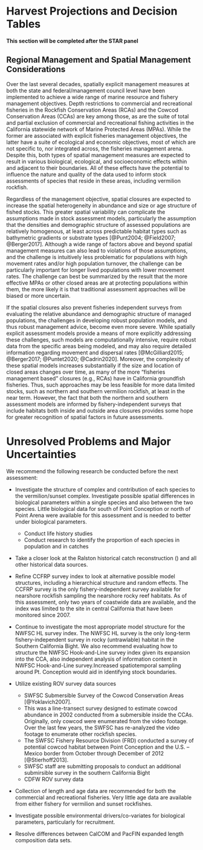 # Harvest Projections and Decision Tables

**This section will be completed after the STAR panel**
<!--
Projections of OFL (mt), ABC (mt), age 10+ biomass (mt), spawning output (billions of eggs), and depletion (% of unfished spawning output) are shown for the default harvest control rule in Table 62. Catch estimates for 2021 and 2022 are based on GMT recommendations (M. Mandrup, CDFW; pers. comm.), with frog mt for commercial and frog mt for recreational fleets. Projections assume a constant allocation among fleets equal to the recommended catch for 2021 and 2022 (frog% commercial, frog% commercial).
-->

## Regional Management and Spatial Management Considerations

Over the last several decades, spatially explicit management measures at both the state and federal/management council level have been implemented to achieve a wide range of marine resource and fishery management objectives. Depth restrictions to commercial and recreational fisheries in the Rockfish Conservation Areas (RCAs) and the Cowcod Conservation Areas (CCAs) are key among those, as are the suite of total and partial exclusion of commercial and recreational fishing activities in the California statewide network of Marine Protected Areas (MPAs). While the former are associated with explicit fisheries management objectives, the latter have a suite of ecological and economic objectives, most of which are not specific to, nor integrated across, the fisheries management arena. Despite this, both types of spatial management measures are expected to result in various biological, ecological, and socioeconomic effects within and adjacent to their boundaries.  All of these effects have the potential to influence the nature and quality of the data used to inform stock assessments of species that reside in these areas, including vermilion rockfish.

Regardless of the management objective, spatial closures are expected to increase the spatial heterogeneity in abundance and size or age structure of fished stocks. This greater spatial variability can complicate the assumptions made in stock assessment models, particularly the assumption that the densities and demographic structure of assessed populations are relatively homogenous, at least across predictable habitat types such as bathymetric gradients or substrate types [@Punt2004; @Field2007; @Berger2017].  Although a wide range of factors above and beyond spatial management measures can also lead to violations of those assumptions, and the challenge is intuitively less problematic for populations with high movement rates and/or high population turnover, the challenge can be particularly important for longer lived populations with lower movement rates.  The challenge can best be summarized by the result that the more effective MPAs or other closed areas are at protecting populations within them, the more likely it is that traditional assessment approaches will be biased or more uncertain.  

If the spatial closures also prevent fisheries independent surveys from evaluating the relative abundance and demographic structure of managed populations, the challenges in developing robust population models, and thus robust management advice, become even more severe.  While spatially explicit assessment models provide a means of more explicitly addressing these challenges, such models are computationally intensive, require robust data from the specific areas being modeled, and may also require detailed information regarding movement and dispersal rates [@McGilliard2015; @Berger2017; @Puntet2020; @Cadrin2020].  Moreover, the complexity of these spatial models increases substantially if the size and location of closed areas changes over time, as many of the more “fisheries management based” closures (e.g., RCAs) have in California groundfish fisheries.  Thus, such approaches may be less feasible for more data limited stocks, such as northern and southern vermilion rockfish, at least in the near term.  However, the fact that both the northern and southern assessment models are informed by fishery-independent surveys that include habitats both inside and outside area closures provides some hope for greater recognition of spatial factors in future assessments.  



# Unresolved Problems and Major Uncertainties
We recommend the following research be conducted before the next assessment:

- Investigate the structure of complex and contribution of each species to the 
vermilion/sunset complex. Investigate possible spatial differences in biological parameters within 
a single species and also between the two species.  Little biological data for south of 
Point Conception or north of Point Arena were available for this assessment and is needed 
to better under biological parameters. 
  + Conduct life history studies
  + Conduct research to identify the proportion of each species in population and in catches

- Take a closer look at the Ralston historical catch reconstruction (\cite{Ralston2010}) and 
all other historical data sources.

- Refine CCFRP survey index to look at alternative possible model structures, including 
a hierarchical structure and random effects. The CCFRP survey is the only 
fishery-independent survey available for nearshore rockfish sampling the nearshore rocky 
reef habitats. As of this assessment, only two years of coastwide data are available, 
and the index was limited to the site in central California that have been monitored 
since 2007.

- Continue to investigate the most appropriate model structure for the NWFSC HL survey index.
The NWFSC HL survey is the only long-term fishery-independent survey in rocky (untrawlable) habitat 
in the Southern California Bight. We also recommend evaluating how to structure the NWFSC Hook-and-Line survey index given its expansion into the CCA, also independent analysis of information content in NWFSC Hook-and-Line survey.Increased spatiotemporal sampling around Pt. Conception would aid in identifying stock boundaries.

- Utilize existing ROV survey data sources
  + SWFSC Submersible Survey of the Cowcod Conservation Areas [@Yoklavich2007]. 
  +  This was a line-transect survey designed to estimate cowcod abundance in 2002 
  conducted from a submersible inside the CCAs.  Originally, only cowcod were enumerated from the video footage.  Over the last few years, the SWFSC has re-analyzed the video footage to enumerate other rockfish species. 
    + The SWFSC Fishery Resource Division (FRD) conducted a survey of potential cowcod habitat between Point Conception and the U.S. – Mexico border from October through December of 2012 [@Stierhoff2013].
    +  SWFSC staff are submitting proposals to conduct an additional submirsible survey in the southern California Bight
    + CDFW ROV survey data


- Collection of length and age data are recommended for both the commercial and 
recreational fisheries.  Very little age data are available from either fishery for 
vermilion and sunset rockfishes.

- Investigate possible environmental drivers/co-variates for biological parameters, 
particularly for recruitment.

- Resolve differences between CalCOM and PacFIN expanded length composition data sets. 




